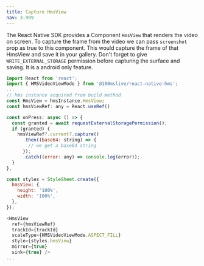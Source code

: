 ```yaml
---
title: Capture HmsView
nav: 3.999
---
```


The React Native SDK provides a Component `HmsView` that renders the video on screen. To capture the frame from the video we can pass `screenshot` prop 
as true to this component. This would capture the frame of that HmsView and save it in your gallery. Don't forget to give `WRITE_EXTERNAL_STORAGE` 
permission before capturing the surface and saving. It is a android only feature.

```js
import React from 'react';
import { HMSVideoViewMode } from '@100mslive/react-native-hms';
...
// hms instance acquired from build method
const HmsView = hmsInstance.HmsView;
const hmsViewRef: any = React.useRef()

const onPress: async () => {
  const granted = await requestExternalStoragePermission();
  if (granted) {
    hmsViewRef?.current?.capture()
      .then((base64: string) => {
        // we get a base64 string
      });
      .catch((error: any) => console.log(error));
  }
},

const styles = StyleSheet.create({
  hmsView: {
    height: '100%',
    width: '100%',
  },
});

<HmsView
  ref={hmsViewRef}
  trackId={trackId} 
  scaleType={HMSVideoViewMode.ASPECT_FILL} 
  style={styles.hmsView} 
  mirror={true} 
  sink={true} />
...
```
